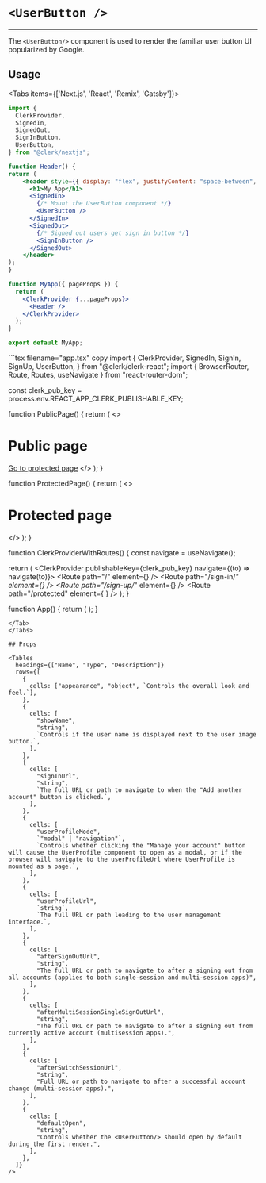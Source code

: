 
# `<UserButton />`

---

<Images
  width={496}
  height={564}
  src="/images/ui-components/component-user_button.svg"
  alt="User Button Example"
/>

The `<UserButton/>` component is used to render the familiar user button UI popularized by Google.

## Usage

<Tabs items={['Next.js', 'React', 'Remix', 'Gatsby']}>
<Tab>
```jsx copy filename="userButtonExample.tsx"
import {
  ClerkProvider,
  SignedIn,
  SignedOut,
  SignInButton,
  UserButton,
} from "@clerk/nextjs";

function Header() {
return (
    <header style={{ display: "flex", justifyContent: "space-between", padding: 20 }}>
      <h1>My App</h1>
      <SignedIn>
        {/* Mount the UserButton component */}
        <UserButton />
      </SignedIn>
      <SignedOut>
        {/* Signed out users get sign in button */}
        <SignInButton />
      </SignedOut>
    </header> 
);
}

function MyApp({ pageProps }) {
  return (
    <ClerkProvider {...pageProps}>
      <Header />
    </ClerkProvider>
  );
}

export default MyApp;
```
</Tab>
<Tab>
  ```tsx filename="app.tsx" copy
import {
   ClerkProvider,
   SignedIn,
   SignIn,
   SignUp,
   UserButton,
} from "@clerk/clerk-react";
import { BrowserRouter, Route, Routes, useNavigate } from "react-router-dom";

const clerk_pub_key = process.env.REACT_APP_CLERK_PUBLISHABLE_KEY;

function PublicPage() {
    return (
      <>
        <h1>Public page</h1>
        <a href="/protected">Go to protected page</a>
      </>
    );
}

function ProtectedPage() {
  return (
      <>
        <h1>Protected page</h1>
        <UserButton />
      </>
    );
}

function ClerkProviderWithRoutes() {
  const navigate = useNavigate();

  return (
    <ClerkProvider
      publishableKey={clerk_pub_key}
      navigate={(to) => navigate(to)}>
        <Routes>
          <Route path="/" element={<PublicPage />} />
          <Route
          path="/sign-in/*"
          element={<SignIn routing="path" path="/sign-in" />}
          />
          <Route
          path="/sign-up/*"
          element={<SignUp routing="path" path="/sign-up" />}
          />
          <Route
            path="/protected"
            element={
              <SignedIn>
                <ProtectedPage />
              </SignedIn>
            }
          />
        </Routes>
      </ClerkProvider>
    );
}

function App() {
  return (
    <BrowserRouter>
      <ClerkProviderWithRoutes />
    </BrowserRouter>
  );
}

```
</Tab>
</Tabs>

## Props

<Tables
  headings={["Name", "Type", "Description"]}
  rows={[
    {
      cells: ["appearance", "object", `Controls the overall look and feel.`],
    },
    {
      cells: [
        "showName",
        "string",
        `Controls if the user name is displayed next to the user image button.`,
      ],
    },
    {
      cells: [
        "signInUrl",
        "string",
        `The full URL or path to navigate to when the "Add another account" button is clicked.`,
      ],
    },
    {
      cells: [
        "userProfileMode",
        `"modal" | "navigation"`,
        `Controls whether clicking the "Manage your account" button will cause the UserProfile component to open as a modal, or if the browser will navigate to the userProfileUrl where UserProfile is mounted as a page.`,
      ],
    },
    {
      cells: [
        "userProfileUrl",
        `string`,
        `The full URL or path leading to the user management interface.`,
      ],
    },
    {
      cells: [
        "afterSignOutUrl",
        "string",
        "The full URL or path to navigate to after a signing out from all accounts (applies to both single-session and multi-session apps)",
      ],
    },
    {
      cells: [
        "afterMultiSessionSingleSignOutUrl",
        "string",
        "The full URL or path to navigate to after a signing out from currently active account (multisession apps).",
      ],
    },
    {
      cells: [
        "afterSwitchSessionUrl",
        "string",
        "Full URL or path to navigate to after a successful account change (multi-session apps).",
      ],
    },
    {
      cells: [
        "defaultOpen",
        "string",
        "Controls whether the <UserButton/> should open by default during the first render.",
      ],
    },
  ]}
/>
```
